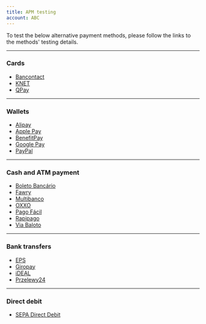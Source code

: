 ```yaml
---
title: APM testing
account: ABC
---
```


To test the below alternative payment methods, please follow the links to the methods' testing details.

---

### Cards

*   [Bancontact](/payments/payment-methods/cards/bancontact#Testing_Bancontact)
*   [KNET](/payments/payment-methods/cards/knet#Testing_KNET)
*   [QPay](/payments/payment-methods/cards/q-pay#Testing_QPay)

---

### Wallets

*   [Alipay](/payments/payment-methods/wallets/alipay#Testing_Alipay)
*   [Apple Pay](/payments/payment-methods/wallets/apple-pay#Testing_Apple_Pay)
*   [BenefitPay](/payments/payment-methods/wallets/benefit-pay#Testing_BenefitPay)
*   [Google Pay](/payments/payment-methods/wallets/google-pay#Testing_Google_Pay)
*   [PayPal](/payments/payment-methods/wallets/pay-pal#Testing_PayPay)

---

### Cash and ATM payment

*   [Boleto Bancário](/payments/payment-methods/cash-and-atm-payment/boleto-bancario#BoletoBanc%C3%A1rio-Testing)
*   [Fawry](/payments/payment-methods/cash-and-atm-payment/fawry#Testing_Fawry)
*   [Multibanco](/payments/payment-methods/cash-and-atm-payment/multibanco#Testing_Multibanco)
*   [OXXO](/payments/payment-methods/cash-and-atm-payment/oxxo#Testing_OXXO)
*   [Pago Fácil](/payments/payment-methods/cash-and-atm-payment/pago-facil#Testing)
*   [Rapipago](/payments/payment-methods/cash-and-atm-payment/rapipago#Testing)
*   [Via Baloto](/payments/payment-methods/cash-and-atm-payment/via-baloto#Testing)

---

### Bank transfers

*   [EPS](/payments/payment-methods/bank-transfers/eps#Testing_EPS)
*   [Giropay](/payments/payment-methods/bank-transfers/giropay#Testing_Giropay)
*   [iDEAL](/payments/payment-methods/bank-transfers/i-deal#Testing_iDEAL)
*   [Przelewy24](/payments/payment-methods/bank-transfers/przelewy-24#Testing_Przelewy24)

---

### Direct debit

*   [SEPA Direct Debit](/payments/payment-methods/direct-debit/sepa-direct-debit#Testing_SDD)
